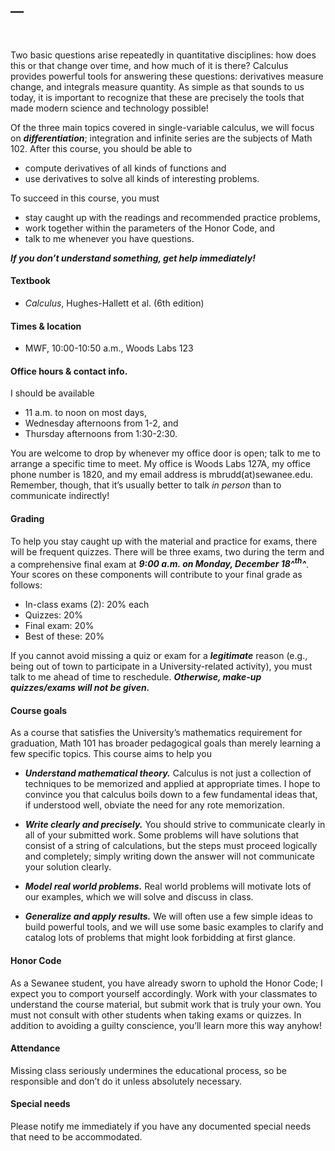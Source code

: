 ---
---

<br>

Two basic questions arise repeatedly in quantitative disciplines: how does 
this or that change over time, and how much of it is there? Calculus provides 
powerful tools for answering these questions: derivatives measure change, and 
integrals measure quantity.  As simple as that sounds to us today, it is important 
to recognize that these are precisely the tools that made modern science and 
technology possible!

Of the three main topics covered in single-variable calculus, we will focus on 
***differentiation***; integration and infinite series are the subjects of Math 102.  After 
this course, you should be able to 

- compute derivatives of all kinds of functions and
- use derivatives to solve all kinds of interesting problems. 

To succeed in this course, you must

-   stay caught up with the readings and recommended practice problems,
-   work together within the parameters of the Honor Code, and
-   talk to me whenever you have questions.

_**If you don't understand something, get help immediately!**_

#### Textbook 

-   _Calculus_, Hughes-Hallett et al. (6th edition)

#### Times & location

-   MWF, 10:00-10:50 a.m., Woods Labs 123

#### Office hours & contact info.

I should be available

- 11 a.m. to noon on most days, 
- Wednesday afternoons from 1-2,  and 
- Thursday afternoons from 1:30-2:30.

You are welcome to drop by whenever my office door is open; talk to me to arrange a specific 
time to meet. My office is Woods Labs 127A, my office phone number is 1820, and my email address 
is mbrudd(at)sewanee.edu. Remember, though, that it's usually better to talk _in person_
than to communicate indirectly!

#### Grading

To help you stay caught up with the material and practice for exams,
there will be frequent quizzes. There will be three exams, two during
the term and a comprehensive final exam at _**9:00 a.m. on Monday, December 18^^th^^**_. 
Your scores on these components will contribute to your final grade as follows:

-   In-class exams (2): 20% each
-   Quizzes: 20%
-   Final exam: 20%
-   Best of these: 20%

If you cannot avoid missing a quiz or exam for a ***legitimate*** 
reason (e.g., being out of town to participate in a University-related activity), 
you must talk to me ahead of time to reschedule. 
***Otherwise, make-up quizzes/exams will not be given.***

#### Course goals    

As a course that satisfies the University’s mathematics requirement for graduation, Math 101 
has broader pedagogical goals than merely learning a few specific topics.  This course aims 
to help you 

- ***Understand mathematical theory.***  Calculus is not just a collection of techniques to be 
memorized and applied at appropriate times.  I hope to convince you that calculus boils down to 
a few fundamental ideas that, if understood well, obviate the need for any rote memorization.  

- ***Write clearly and precisely.***  You should strive to communicate clearly in all of your 
submitted work.  Some problems will have solutions that consist of a string of calculations, but 
the steps must proceed logically and completely; simply writing down the answer will not
communicate your solution clearly.  

- ***Model real world problems.***  Real world problems will motivate lots of our examples, which 
we will solve and discuss in class. 

- ***Generalize and apply results.***  We will often use a few simple ideas to build powerful 
tools, and we will use some basic examples to clarify and catalog lots of problems that might look 
forbidding at first glance. 

#### Honor Code

As a Sewanee student, you have already sworn to uphold the Honor Code; I
expect you to comport yourself accordingly. Work with your classmates to
understand the course material, but submit work that is truly your own.
You must not consult with other students when taking exams or quizzes.
In addition to avoiding a guilty conscience, you’ll learn more this way
anyhow!

#### Attendance

Missing class seriously undermines the educational process, so be
responsible and don’t do it unless absolutely necessary.

#### Special needs

Please notify me immediately if you have any documented special needs
that need to be accommodated.
